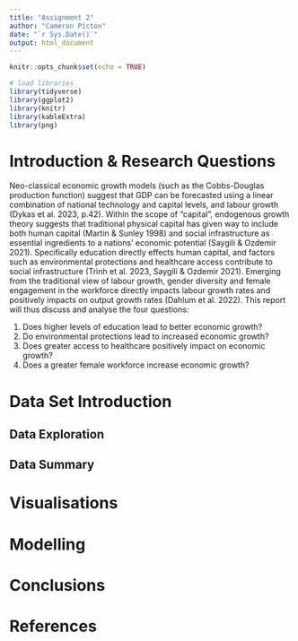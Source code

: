 ```yaml
---
title: "Assignment 2"
author: "Cameron Picton"
date: "`r Sys.Date()`"
output: html_document
---
```


```r
knitr::opts_chunk$set(echo = TRUE)
```

```r
# load libraries
library(tidyverse)
library(ggplot2)
library(knitr)
library(kableExtra)
library(png)
```

# Introduction & Research Questions
Neo-classical economic growth models (such as the Cobbs-Douglas production function) suggest that GDP can be forecasted using a linear combination of national technology and capital levels, and labour growth (Dykas et al.  2023, p.42). Within the scope of “capital”, endogenous growth theory suggests that traditional physical capital has given way to include both human capital (Martin & Sunley 1998) and social infrastructure as essential ingredients to a nations’ economic potential (Saygili & Ozdemir 2021). Specifically education directly effects human capital, and factors such as environmental protections and healthcare access contribute to social infrastructure (Trinh et al. 2023, Saygili & Ozdemir 2021). Emerging from the traditional view of labour growth, gender diversity and female engagement in the workforce directly impacts labour growth rates and positively impacts on output growth rates (Dahlum et al. 2022). This report will thus discuss and analyse the four questions:

1. Does higher levels of education lead to better economic growth?
2. Do environmental protections lead to increased economic growth?
3. Does greater access to healthcare positively impact on economic growth?
4. Does a greater female workforce increase economic growth?

# Data Set Introduction

## Data Exploration

## Data Summary

# Visualisations

# Modelling

# Conclusions

# References
